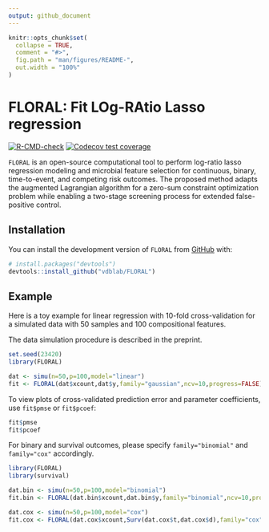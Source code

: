 ```yaml
---
output: github_document
---
```


<!-- README.md is generated from README.Rmd. Please edit that file -->

```r
knitr::opts_chunk$set(
  collapse = TRUE,
  comment = "#>",
  fig.path = "man/figures/README-",
  out.width = "100%"
)
```

# FLORAL: Fit LOg-RAtio Lasso regression

<!-- badges: start -->
[![R-CMD-check](https://github.com/vdblab/FLORAL/actions/workflows/R-CMD-check.yaml/badge.svg)](https://github.com/vdblab/FLORAL/actions/workflows/R-CMD-check.yaml)
[![Codecov test coverage](https://codecov.io/gh/vdblab/FLORAL/branch/master/graph/badge.svg)](https://app.codecov.io/gh/vdblab/FLORAL?branch=master)
<!-- badges: end -->

`FLORAL` is an open-source computational tool to perform log-ratio lasso regression modeling and microbial feature selection for continuous, binary, time-to-event, and competing risk outcomes. The proposed method adapts the augmented Lagrangian algorithm for a zero-sum constraint optimization problem while enabling a two-stage screening process for extended false-positive control.

## Installation

You can install the development version of `FLORAL` from [GitHub](https://github.com/) with:

``` r
# install.packages("devtools")
devtools::install_github("vdblab/FLORAL")
```

## Example

Here is a toy example for linear regression with 10-fold cross-validation for a simulated data with 50 samples and 100 compositional features.

The data simulation procedure is described in the preprint.

```r

set.seed(23420)
library(FLORAL)

dat <- simu(n=50,p=100,model="linear")
fit <- FLORAL(dat$xcount,dat$y,family="gaussian",ncv=10,progress=FALSE)

```

To view plots of cross-validated prediction error and parameter coefficients, use `fit$pmse` or `fit$pcoef`:

```r
fit$pmse
fit$pcoef
```

For binary and survival outcomes, please specify `family="binomial"` and `family="cox"` accordingly. 

```r

library(FLORAL)
library(survival)

dat.bin <- simu(n=50,p=100,model="binomial")
fit.bin <- FLORAL(dat.bin$xcount,dat.bin$y,family="binomial",ncv=10,progress=FALSE)

dat.cox <- simu(n=50,p=100,model="cox")
fit.cox <- FLORAL(dat.cox$xcount,Surv(dat.cox$t,dat.cox$d),family="cox",ncv=10,progress=FALSE)

```
